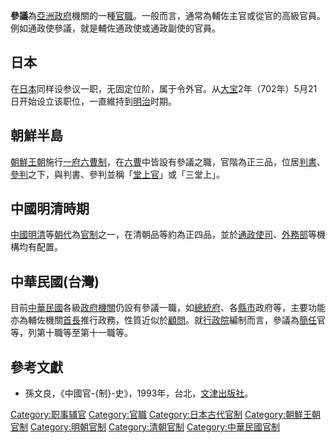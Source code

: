 {{Expand language|ja}}
'''參議'''為[[亞洲|亞洲]][[政府|政府]]機關的一種[[官員|官職]]。一般而言，通常為輔佐主官或從官的高級官員。例如通政使參議，就是輔佐通政使或通政副使的官員。

==日本==
在[[日本|日本]]同样设参议一职，无固定位阶，属于令外官。从[[大宝_(文武天皇)|大宝]]2年（702年）5月21日开始设立该职位，一直維持到[[明治|明治]]时期。

==朝鮮半島==
[[朝鮮王朝|朝鮮王朝]]施行[[一府六曹|一府六曹制]]，在[[六部|六曹]]中皆設有參議之職，官階為正三品，位居[[判書|判書]]、[[參判|參判]]之下，與判書、參判並稱「[[堂上官|堂上官]]」或「三堂上」。

==中國明清時期==
[[中國|中國]][[明|明]][[清|清]]等[[中國朝代|朝代]]為[[官制|官制]]之一，在清朝品等約為正四品，並於[[通政使司|通政使司]]、[[外務部|外務部]]等機構均有配置。

==中華民國(台灣)==
目前[[中華民國|中華民國]]各級[[中華民國政府|政府機關]]仍設有參議一職，如[[中華民國總統府|總統府]]、各[[縣|縣]][[市|市]]政府等，主要功能亦為輔佐機關[[首長|首長]]推行政務，性質近似於[[顧問|顧問]]。就[[行政院|行政院]]編制而言，參議為[[簡任|簡任]]官等，列第十職等至第十一職等。

==參考文獻==
*孫文良，《中國官-{制}-史》，1993年，台北，[[文津出版社|文津出版社]]。

{{Government-official-hist-stub}}
{{日本律令制官職}}

[[Category:职事辅官|Category:职事辅官]]
[[Category:官職|Category:官職]]
[[Category:日本古代官制|Category:日本古代官制]]
[[Category:朝鮮王朝官制|Category:朝鮮王朝官制]]
[[Category:明朝官制|Category:明朝官制]]
[[Category:清朝官制|Category:清朝官制]]
[[Category:中華民國官制|Category:中華民國官制]]
